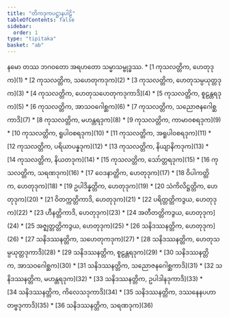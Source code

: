 ```yaml
---
title: "တိကဒုကပဋ္ဌာနပါဠိ"
tableOfContents: false
sidebar:
  order: 1
type: "tipitaka"
basket: "ab"
---
```


<Paragraph number="1" type="center">
နမော တဿ ဘဂဝတော အရဟတော သမ္မာသမ္ဗုဒ္ဓဿ.

</Paragraph>

<TableOfContents>
* [1 ကုသလတ္တိက, ဟေတုဒုက](1)
* [2 ကုသလတ္တိက, သဟေတုကဒုက](2)
* [3 ကုသလတ္တိက, ဟေတုသမ္ပယုတ္တဒုက](3)
* [4 ကုသလတ္တိက, ဟေတုသဟေတုကဒုကာဒိ](4)
* [5 ကုသလတ္တိက, စူဠန္တရဒုက](5)
* [6 ကုသလတ္တိက, အာသဝဂေါစ္ဆက](6)
* [7 ကုသလတ္တိက, သညောဇနဂေါစ္ဆကာဒိ](7)
* [8 ကုသလတ္တိက, မဟန္တရဒုက](8)
* [9 ကုသလတ္တိက, ကာမာဝစရဒုက](9)
* [10 ကုသလတ္တိက, ရူပါဝစရဒုက](10)
* [11 ကုသလတ္တိက, အရူပါဝစရဒုက](11)
* [12 ကုသလတ္တိက, ပရိယာပန္နဒုက](12)
* [13 ကုသလတ္တိက, နိယျာနိကဒုက](13)
* [14 ကုသလတ္တိက, နိယတဒုက](14)
* [15 ကုသလတ္တိက, သော်တ္တရဒုက](15)
* [16 ကုသလတ္တိက, သရဏဒုက](16)
* [17 ဝေဒနာတ္တိက, ဟေတုဒုက](17)
* [18 ဝိပါကတ္တိက, ဟေတုဒုက](18)
* [19 ဥပါဒိန္နတ္တိက, ဟေတုဒုက](19)
* [20 သံကိလိဋ္ဌတ္တိက, ဟေတုဒုက](20)
* [21 ဝိတက္ကတ္တိကာဒိ, ဟေတုဒုက](21)
* [22 ပရိတ္တတ္တိကဒွယ, ဟေတုဒုက](22)
* [23 ဟီနတ္တိကာဒိ, ဟေတုဒုက](23)
* [24 အတီတတ္တိကဒွယ, ဟေတုဒုက](24)
* [25 အဇ္ဈတ္တတ္တိကဒွယ, ဟေတုဒုက](25)
* [26 သနိဒဿနတ္တိက, ဟေတုဒုက](26)
* [27 သနိဒဿနတ္တိက, သဟေတုကဒုက](27)
* [28 သနိဒဿနတ္တိက, ဟေတုသမ္ပယုတ္တဒုကာဒိ](28)
* [29 သနိဒဿနတ္တိက, စူဠန္တရဒုက](29)
* [30 သနိဒဿနတ္တိက, အာသဝဂေါစ္ဆက](30)
* [31 သနိဒဿနတ္တိက, သညောဇနဂေါစ္ဆကာဒိ](31)
* [32 သနိဒဿနတ္တိက, မဟန္တရဒုက](32)
* [33 သနိဒဿနတ္တိက, ဥပါဒါနဒုကာဒိ](33)
* [34 သနိဒဿနတ္တိက, ကိလေသဒုကာဒိ](34)
* [35 သနိဒဿနတ္တိက, ဒဿနေနပဟာတဗ္ဗဒုကာဒိ](35)
* [36 သနိဒဿနတ္တိက, သရဏဒုက](36)
</TableOfContents>